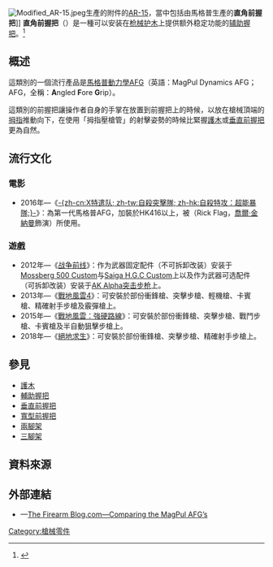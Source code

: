 {{noteTA
|T=zh:直角前握把;zh-hans:三角形前握把;zh-hant:直角前握把;
|1=zh:直角前握把;zh-hans:三角形前握把;zh-hant:直角前握把;
}}
[[File:Modified_AR-15.jpeg|thumb]]生產的附件的[[AR-15半自動步槍|AR-15]]，當中包括由馬格普生產的'''直角前握把''']]
'''直角前握把'''（{{Lang-en|Angled forward grip}}）是一種可以安装在[[枪械|枪械]][[护木|护木]]上提供额外稳定功能的[[辅助握把|辅助握把]]。<ref>{{cite web|url=http://www.shootingillustrated.com/index.php/12874/magpul-angled-fore-grip-afg2/|title=Magpul Angled Fore Grip (AFG2)|author=Bob Boyd|work=Shooting Illustrated|date=29 July 2011|access-date=2014-06-20|archive-url=https://web.archive.org/web/20140502004838/http://www.shootingillustrated.com/index.php/12874/magpul-angled-fore-grip-afg2/|archive-date=2014-05-02|dead-url=yes}}</ref>

== 概述 ==
這類別的一個流行產品是[[馬格普工業公司|馬格普]][[動力學|動力學]]AFG（英語：MagPul Dynamics AFG；AFG，全稱：'''A'''ngled '''F'''ore '''G'''rip）。

這類別的前握把讓操作者自身的手掌在放置到前握把上的時候，以放在槍械頂端的[[拇指|拇指]]推動向下，在使用「拇指壓槍管」的射擊姿勢的時候比緊握[[護木|護木]]或[[垂直前握把|垂直前握把]]更為自然。

== 流行文化 ==
=== 電影 ===
* 2016年—《[[自殺突擊隊|-{zh-cn:X特遣队; zh-tw:自殺突擊隊; zh-hk:自殺特攻：超能暴隊;}-]]》：為第一代馬格普AFG，加裝於HK416以上，被{{Link-en|瑞克·弗萊格|Rick Flag}}（Rick Flag，[[喬爾·金納曼|喬爾·金納曼]]飾演）所使用。
=== 遊戲 ===
* 2012年—《[[战争前线|战争前线]]》：作为武器固定配件（不可拆卸改装）安装于[[莫斯伯格500泵动式霰弹枪|Mossberg 500 Custom]]与[[Saiga-12半自动霰弹枪|Saiga H.G.C Custom]]上以及作为武器可选配件（可拆卸改装）安装于[[AK_Alpha突击步枪|AK Alpha突击步枪]]上。
* 2013年—《[[戰地風雲4|戰地風雲4]]》：可安裝於部份衝鋒槍、突擊步槍、輕機槍、卡賓槍、精確射手步槍及霰彈槍上。
* 2015年—《[[戰地：硬仗|戰地風雲：強硬路線]]》：可安裝於部份衝鋒槍、突擊步槍、戰鬥步槍、卡賓槍及半自動狙擊步槍上。
* 2018年—《[[絕地求生|絕地求生]]》：可安裝於部份衝鋒槍、突擊步槍、精確射手步槍上。

== 參見 ==
* [[護木|護木]]
* [[輔助握把|輔助握把]]
* [[垂直前握把|垂直前握把]]
* [[寬型前握把|寬型前握把]]
* [[兩腳架|兩腳架]]
* [[三腳架|三腳架]]

== 資料來源 ==
<div class="references-small">
<references />
</div>

== 外部連結 ==
* {{en icon}}—[http://www.thefirearmblog.com/blog/2014/12/02/comparing-magpul-afgs/ The Firearm Blog.com—Comparing the MagPul AFG’s] {{Wayback|url=http://www.thefirearmblog.com/blog/2014/12/02/comparing-magpul-afgs/ |date=20201024095427 }}

{{槍械小作品}}

[[Category:槍械零件|Category:槍械零件]]
